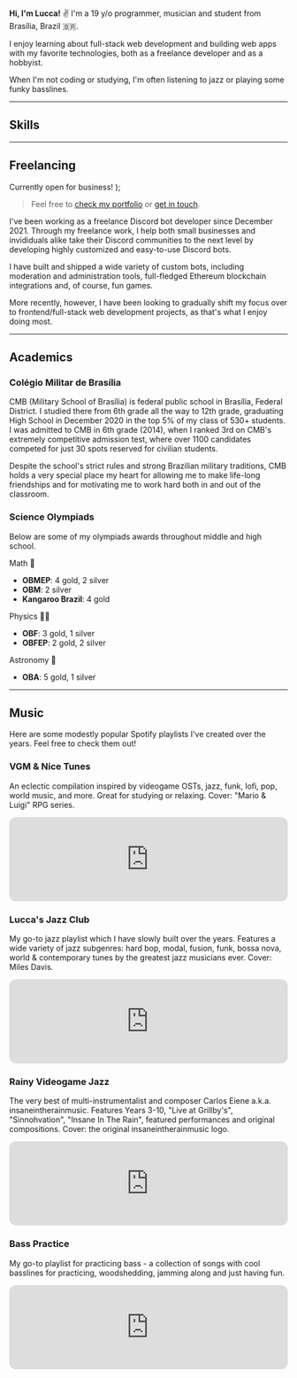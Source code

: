 
**Hi, I'm Lucca!** ✌️ I'm a 19 y/o programmer, musician and student from Brasília, Brazil 🇧🇷.

I enjoy learning about full-stack web development and building web apps with my favorite technologies, both as a freelance developer and as a hobbyist.

When I'm not coding or studying, I'm often listening to jazz or playing some funky basslines.

---

## Skills

<div class="grid grid-cols-2">
  <TechGroup
    fullWidth
    title="Programming languages"
    techs={["ts", "js", "python", "cpp", "c", "html", "css"]}
  />
  <TechGroup
    fullWidth
    title="Frontend frameworks & libraries"
    techs={["react", "nextjs", "vue", "astro", "tailwind", "vite"]}
  />
  <TechGroup
    title="Backend frameworks"
    techs={["node", "express", "ws", "discordjs"]}
  />
  <TechGroup
    title="Databases"
    techs={["postgres", "mysql", "sqlite", "prisma"]}
  />
</div>

---

## Freelancing

  <span class="font-bold bg-gradient-to-r from-sky-400 to-violet-500 text-transparent bg-clip-text">
    Currently open for business!
  </span>
);

> <CTA /> Feel free to [check my portfolio](/portfolio) or [get in touch](/).

I've been working as a freelance Discord bot developer since December 2021. Through my freelance work, I help both small businesses and invididuals alike take their Discord communities to the next level by developing highly customized and easy-to-use Discord bots.

I have built and shipped a wide variety of custom bots, including moderation and administration tools, full-fledged Ethereum blockchain integrations and, of course, fun games.

More recently, however, I have been looking to gradually shift my focus over to frontend/full-stack web development projects, as that's what I enjoy doing most.

---

## Academics

### Colégio Militar de Brasília

CMB (Military School of Brasília) is federal public school in Brasília, Federal District. I studied there from 6th grade all the way to 12th grade, graduating High School in December 2020 in the top 5% of my class of 530+ students. I was admitted to CMB in 6th grade (2014), when I ranked 3rd on CMB's extremely competitive admission test, where over 1100 candidates competed for just 30 spots reserved for civilian students.

Despite the school's strict rules and strong Brazilian military traditions, CMB holds a very special place my heart for allowing me to make life-long friendships and for motivating me to work hard both in and out of the classroom.

### Science Olympiads

Below are some of my olympiads awards throughout middle and high school.

<div class="flex justify-between">

<div>

<span class="font-bold">Math 📐</span>

- **OBMEP**: 4 gold, 2 silver
- **OBM**: 2 silver
- **Kangaroo Brazil**: 4 gold

</div>

<div>

<span class="font-bold">Physics 👨‍🔬</span>

- **OBF**: 3 gold, 1 silver
- **OBFEP**: 2 gold, 2 silver

</div>

<div>
<span class="font-bold">Astronomy 🔭</span>

- **OBA**: 5 gold, 1 silver

</div>

</div>

---

## Music

Here are some modestly popular Spotify playlists I've created over the years. Feel free to check them out!

### VGM & Nice Tunes

An eclectic compilation inspired by videogame OSTs, jazz, funk, lofi, pop, world music, and more. Great for studying or relaxing. Cover: "Mario & Luigi" RPG series.

<iframe
  style="border-radius:12px"
  src="https://open.spotify.com/embed/playlist/7MhAzE6HIL1TliHP599JUy?utm_source=generator"
  width="100%"
  height="152"
  frameBorder="0"
  allowfullscreen=""
  allow="autoplay; clipboard-write; encrypted-media; fullscreen; picture-in-picture"
  loading="lazy"
></iframe>

### Lucca's Jazz Club

My go-to jazz playlist which I have slowly built over the years. Features a wide variety of jazz subgenres: hard bop, modal, fusion, funk, bossa nova, world & contemporary tunes by the greatest jazz musicians ever. Cover: Miles Davis.

<iframe
  style="border-radius:12px"
  src="https://open.spotify.com/embed/playlist/0PRoFWELdXLR2qIkVzKgSp?utm_source=generator"
  width="100%"
  height="152"
  frameBorder="0"
  allowfullscreen=""
  allow="autoplay; clipboard-write; encrypted-media; fullscreen; picture-in-picture"
  loading="lazy"
></iframe>

### Rainy Videogame Jazz

The very best of multi-instrumentalist and composer Carlos Eiene a.k.a. insaneintherainmusic. Features Years 3-10, "Live at Grillby's", "Sinnohvation", "Insane In The Rain", featured performances and original compositions. Cover: the original insaneintherainmusic logo.

<iframe
  style="border-radius:12px"
  src="https://open.spotify.com/embed/playlist/48YqiDVQEkPyDCnfe6ZPaE?utm_source=generator"
  width="100%"
  height="152"
  frameBorder="0"
  allowfullscreen=""
  allow="autoplay; clipboard-write; encrypted-media; fullscreen; picture-in-picture"
  loading="lazy"
></iframe>

### Bass Practice

My go-to playlist for practicing bass - a collection of songs with cool basslines for practicing, woodshedding, jamming along and just having fun.

<iframe
  style="border-radius:12px"
  src="https://open.spotify.com/embed/playlist/6Q8AGHwFtIZfujqvfm84uq?utm_source=generator"
  width="100%"
  height="152"
  frameBorder="0"
  allowfullscreen=""
  allow="autoplay; clipboard-write; encrypted-media; fullscreen; picture-in-picture"
  loading="lazy"
></iframe>
